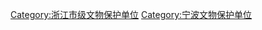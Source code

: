 {{main|宁波市文物保护单位}}

[[Category:浙江市级文物保护单位|Category:浙江市级文物保护单位]]
[[Category:宁波文物保护单位|Category:宁波文物保护单位]]